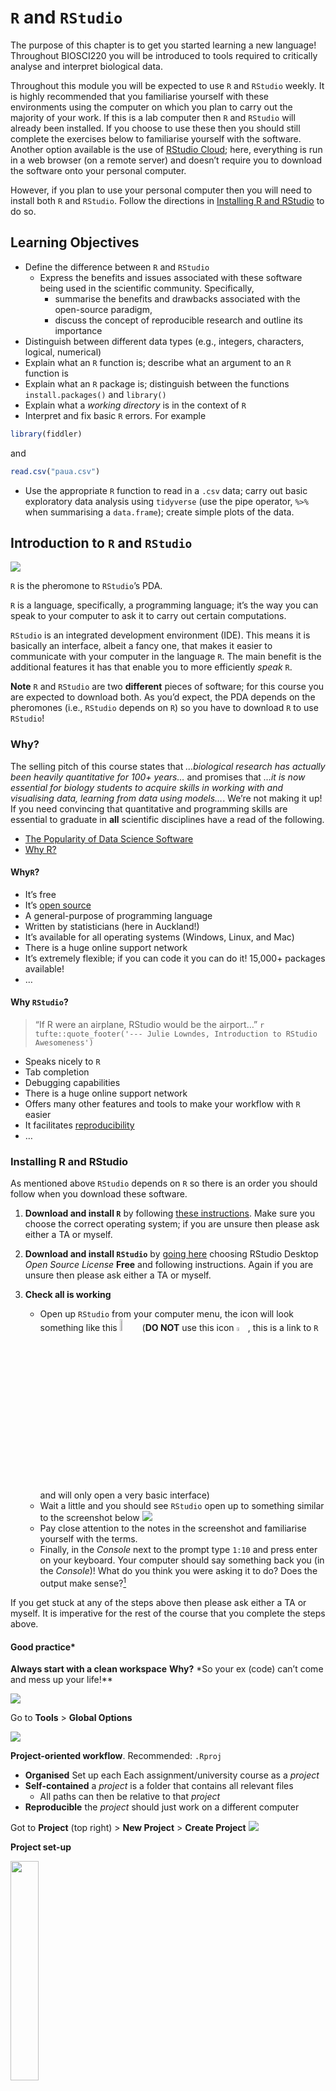 #  `R` and `RStudio`

The purpose of this chapter is to get you started learning a new language! Throughout BIOSCI220 you will be introduced to tools required to critically analyse and interpret biological data.

Throughout this module you will be expected to use `R` and `RStudio` weekly. It is highly
recommended that you familiarise yourself with these environments using the computer on
which you plan to carry out the majority of your work. If this is a lab computer then `R` and
`RStudio` will already been installed. If you choose to use these then you should still complete the exercises below to familiarise yourself with the software. Another option available is the use of [RStudio Cloud](https://rstudio.cloud/); here, everything is run in a web browser (on a remote server) and doesn't require you to download the software onto your personal computer.


However, if you plan to use your personal computer then you will need to install both `R` and `RStudio`. Follow the directions in [Installing R and RStudio] to do so.

## Learning Objectives

+ Define the difference between `R` and `RStudio`
    + Express the benefits and issues associated with these software being used in the scientific community. Specifically,
        + summarise the benefits and drawbacks associated with the open-source paradigm,
        + discuss the concept of reproducible research and outline its importance
+ Distinguish between different data types (e.g., integers, characters, logical, numerical)
+ Explain what an `R` function is; describe what an argument to an `R` function is
+ Explain what an `R` package is; distinguish between the functions `install.packages()` and `library()`
+ Explain what a *working directory* is in the context of `R`
+ Interpret and fix basic  `R` errors. For example

```r
library(fiddler)
```
and

```r
read.csv("paua.csv")
```

+ Use the appropriate `R` function to read in a `.csv` data; carry out basic exploratory data analysis using `tidyverse` (use the pipe operator, `%>%` when summarising a `data.frame`); create simple plots of the data.


## Introduction to `R` and `RStudio`

![](figs/r-rstudio-pda.jpg)

`R` is the pheromone to `RStudio`'s PDA.


`R` is a language, specifically, a programming language; it's the way you can speak to your computer to ask it to carry out certain computations.

`RStudio` is an integrated development environment (IDE). This means it is basically an interface, albeit a fancy one, that makes it easier to communicate with your computer in the language `R`. The main benefit is the additional features it has that enable you to more efficiently *speak* `R`.

**Note** `R` and `RStudio` are two **different** pieces of software; for this course you are expected to download both. As you'd expect, the PDA depends on the pheromones (i.e., `RStudio` depends on `R`) so you have to download `R` to use `RStudio`! 

### Why?

The selling pitch of this course states that *...biological research has actually been heavily quantitative for 100+ years...* and promises that *...it is now essential for biology students to acquire skills in working with and visualising data, learning from data using models...*. We're not making it up! If you need convincing that quantitative and programming skills are essential to graduate in **all** scientific disciplines have a read of the following.

+ [The Popularity of Data Science Software](http://r4stats.com/articles/popularity/)
+ [Why R?](https://datacarpentry.org/semester-biology/about/why-r/)


#### Why`R`?

+ It's free
+ It's [open source](https://opensource.com/resources/what-open-source)
+ A general-purpose of programming language
+ Written by statisticians (here in Auckland!)
+ It's available for all operating systems (Windows, Linux, and Mac)
+ There is a huge online support network
+ It's extremely flexible; if you can code it you can do it! 15,000+ packages available!
+ ...

#### Why `RStudio`?

> "If R were an airplane, RStudio would be the airport..." `r tufte::quote_footer('--- Julie Lowndes, Introduction to RStudio Awesomeness')`

 
+ Speaks nicely to `R`
+ Tab completion
+ Debugging capabilities
+ There is a huge online support network
+ Offers many other features and tools to make your workflow with `R` easier
+ It facilitates [reproducibility](https://en.wikipedia.org/wiki/Reproducibility)
+ ...

### Installing R and RStudio

As mentioned above `RStudio` depends on `R` so there is an order you should follow when you download these software.

 1. **Download and install `R`** by following [these instructions](https://cloud.r-project.org/). Make sure you choose the correct operating system; if you are unsure then please ask either a TA or myself.
 
 2. **Download and install `RStudio`** by [going here](https://rstudio.com/products/rstudio/download/) choosing RStudio Desktop *Open Source License* **Free** and following instructions. Again if you are unsure then please ask either a TA or myself.

 3. **Check all is working**
    + Open up `RStudio` from your computer menu, the icon will look something like this ![](https://vectorified.com/images/rstudio-icon-31.png){width=7%} (**DO NOT** use this icon  ![](https://cdn.iconscout.com/icon/free/png-512/r-5-283170.png){width=4%}, this is a link to `R` and will only open a very basic interface)
    + Wait a little and you should see `RStudio` open up to something similar to the screenshot below
    ![](https://stats220.earo.me/img/rstudio-interface.png)
    + Pay close attention to the notes in the screenshot and familiarise yourself with the terms.
    + Finally, in the *Console* next to the prompt type `1:10` and press enter on your keyboard. Your computer should say something back you (in the *Console*)! What do you think you were asking it to do? Does the output make sense?^[You should have seen the numbers 1 to 10 printed out as a sequence.]

If you get stuck at any of the steps above then please ask either a TA or myself. It is imperative for the rest of the course that you complete the steps above.

#### Good practice*

**Always start with a clean workspace** **Why?** *So your ex (code) can't come and mess up your life!**

![](https://memegenerator.net/img/instances/57296391/when-your-ex-texts-you-after-months-hey-whats-up-not-today-satan-not-today.jpg) 


Go to **Tools** > **Global Options**

![](https://miro.medium.com/max/2784/1*dUNl71Jic2zYhYS2hxOBZA.png)


**Project-oriented workflow**. Recommended: `.Rproj`

+ **Organised** Set up each Each assignment/university course as a *project*
+ **Self-contained** a *project* is a folder that contains all relevant files
   + All paths can then be relative to that *project*
+ **Reproducible** the *project* should just work on a different computer

Got to **Project** (top right) > **New Project** > **Create Project** ![](https://stats220.earo.me/img/rstudio-proj.png)

**Project set-up**

![](https://raw.githubusercontent.com/martinctc/blog/master/images/RPROJECT_2000dpi.png){width=30%}


`r emo::ji("warning")`Warning`r emo::ji("warning")`

[Jenny Bryan will set your computer on fire](https://www.tidyverse.org/blog/2017/12/workflow-vs-script/) `r emo::ji("fire")` if you start your script like this

```r
rm(list = ls())
```

This

+ does **NOT** create a fresh `R` process
+ it makes your script vulnerable
+ it **will** come back to bite you



### Getting started

As in *step 3.* above  open up `RStudio` from your computer menu, the icon will look something like this ![](https://vectorified.com/images/rstudio-icon-31.png){width=7%}. Using the diagram above identify the different panes:

 + *Console* where you directly type command in and communicate with your computer (via the language `R`).
 + *Environment pane*
 + *Files pane*

Some terminology

+ *Running* code: the act of telling R to perform an act by giving it commands in the console.
+ *Objects*: where values are saved in  (see later for creating an *object*.
+ *Script*: a text file containing a set of commands and comments.
+ *Comments*: notes written within a *Script* to better document/explain what's happening

### R *Script*s (a `.r` file)

Go **File** > **New File** > **R Script** to open up a new *Script*

If you had only three panes showing before, a new (fourth) pane should open up in the top left of `RStudio`. This file will have a `.r` extension and is where you can write, edit, and save the `R` commands you write. It's a dedicated text editor for your `R` code (very useful if you want to save your code to run at a later date). The main difference between typing your code into a *Script* vs *Console* is that you edit it and save it for later! Remember though the *Console* is the pane where you communicate with your computer so all code you write will have to be *Run* here. There are two ways of *running* a line of code you've written in your *Script*

 + Ensure your cursor is on the line of code you want to run, hold down **Ctrl** and press **Enter**.
 + Ensure your cursor is on the line of code you want to run, then use your mouse to click the Run button (it has a green arrow next to it) on the top right of the *Script* pane.

Type `1:10` in your *Script* and practise *running* this line of code using both methods above. Not that if you've *Run* the code successfully then your computer will speak back to you each time via the *Console*

### Writing *Comments*

*Comments* are notes to yourself (future or present) or to someone else and are, typically, written interspersed in your code. Now, the comments you write will typically be in a language your computer doesn't understand (e.g., English). So that you can write yourself notes in your *Script* you need to tell your computer using the `R` language to ignore them. To do this precede any note you write with \#, see below. The \# is `R` for *ignore anything after this character*.

```r
## IGNORE ME
## I'm a comment
## I repeat I'm a comment
## I am not a cat
## OK let's run some code
2 + 2
## Hmm maybe I should check this
## @kareem_carr ;-)
```

Now remember when you want to leave your `R` session you'll need to **Save** your *Script* to use it again. To do this go **File** > **Save As** and name your file what you wish (remember too to choose a relevant folder on your computer, or as recommended use the `.Rproj` set-up as above).

### Data types


![](https://raw.githubusercontent.com/allisonhorst/stats-illustrations/master/other-stats-artwork/continuous_discrete.png)
Artwork by [\@allison_horst](https://github.com/allisonhorst/)

Here we're covering data types in `R` (e.g., integers, doubles/numeric, logical, and characters).

+ Integers are whole values like 1, 0, 220. These are classified `"integer"` or `int` in `R`.
+ Numeric values are a larger set of values containing integers but also fractions and decimal values, for example -56.94 and 1.3.  These are classified `"numeric"` or `num` or `dbl` in `R`.
+ Logicals are either TRUE or FALSE. These are classified `"logical"` or `lgl` in `R`.

+ Characters are text such as “Charlotte”, “BIOSCI220”, and “Statistics is the greatest subject ever”. Note that characters are denoted with the quotation marks around them and are classified `"character"` or `chr` in `R`.

```r
## As an example we're going to as our computer using R what it classified the character string "Charlotte" as
class("Charlotte")
```

### Creating *Objects*

*Objects* are created values using the symbols `<-` (an arrow formed out of `<` and `-`). Like we, typically, write an equation the left-hand side is the *Object* we're defining (creating) and the right-hand side is the stuff we're defining it as.  For example, below I'm creating the *Object* `my_name` and assigning it the character string of my first name.

```r
my_name <- "Charlotte"
```

So now the Object `my_name` ‘contains’ the value `"Charlotte"`. Another assignment to the same object will overwrite the content.

```r
my_name <- "Moragh"
```

To check the content of an *Object* you can simply as your computer to print it out for you (in `R`).

```r
my_name
```


*Note*: `R` is case sensitive: it treats `my_name` and `My_Name` as **different** objects.

An object can be assigned a collection of things:

```r
my_names <- c("Charlotte", "Moragh", "Jones-Todd")
my_names
some_numbers <- c(1,4,5,13,45,90)
some_numbers
```

An *Object* can also be an entire dataset, see [Exploratory Data Analysis (EDA)] below.


### `R` functions

Functions (or commands) perform tasks in R. They take in inputs called *arguments* and return outputs. You can either manually specify a function’s arguments or use the function’s default values. For example, the function `seq()` in R generates a sequence of numbers. If you just run `seq()` it will return the value 1. That doesn’t seem very useful! This is because the default arguments are set as `seq(from = 1, to = 1)`. Thus, if you don't pass in different values for from and to to change this behaviour, your computer just assumes all you want is the number 1. You can change the argument values by updating the values after the `=` sign. If we try out `seq(from = 2, to = 5)` we get the result `r `seq(from = 2, to = 5)` that we might expect.

### `R` packages

An `R` *package* is simply a collection of functions! Typically all focused on a particular type of procedure.

The base installation of `R` comes with many useful packages as standard and these packages will contain many of the functions you will use on a daily basis (e.g., `mean()`, `length()`). However, often we wish to do more than base `R` offer! To do this we need to access all the other amazing packages there are in the `R`verse. 

![](https://upload.wikimedia.org/wikipedia/commons/thumb/e/e4/Interior_view_of_Stockholm_Public_Library.jpg/800px-Interior_view_of_Stockholm_Public_Library.jpg)

CRAN is like a centralised library with thousands of books in stock. 

To access the contents of a book (package) you first need to request it for (install it into)  your local library (your computer)

![](https://images.ctfassets.net/pwv49hug9jad/6nubl8JUsMvwqW6FAGaqV9/f8bff26d339059d8d73ba77924d835b7/reading-rooms-feature-image-8.jpg)

Your can only access books in your local library.


```r
install.packages('the.package.name')
```

![](https://www.dnb.de/SharedDocs/Bilder/EN/Buehnen/professionell_umgangMitMedien_buehne.jpg?__blob=normal&v=2)

To access the knowledge in a particular book (use the function is the package) you need to tell your computer via `R` to go get the book of the shelf. Then you have access to all the functions it contains!

```r
library(the.package.name)
```

### `R` Errors

Sometimes rather than doing what you expect it to your computer will return an Error message to you via the *Console* prefaced with **Error in...* followed by text that will try to explain what went wrong. This, generally, means something has gone wrong, so what do you do?

 + **Read it**! THE MESSAGES ARE WRITTEN IN PLAIN ENGLISH (MOSTLY)
 + **DO NOT** continue running bits of code hoping the issue will go away. IT WILL NOT.
 + Try and work out what it means and fix it by:
 
    + reading the documentation, see []
    + search or ask questions on [Stack Overflow](https://stackoverflow.com/) or [RStudio Community](https://community.rstudio.com/)


Sometimes your computer will return a warning messages to you prefaced "Warning:". These can sometimes be ignored as they may not affect us. However, READ THE MESSAGE and decide for yourself. Occasionally, also your computer will write you a friendly message, just keeping you up-to date with what it's doing, again don't ignore these they might be telling you something useful!


### Working directories

![](https://upload.wikimedia.org/wikipedia/commons/d/df/Map-kassel-1-800.jpg)

You need to tell your computer where to look!

Look at the top of your *Console*. You will see something like *~/Desktop/* or *C://Users/...* (it won't be an exact match of course). This is the 'address' of where your computer is looking. Now, run `getwd()` and see what output you get (it will be the same as written on the top of your *Console* pane. This is because `getwd()` stands for **get** the current **w**orking**d**irectory (i.e., the current directory you are currently *working* in) e.g., 

```r
getwd()
```

You should ensure that you are aware of which directory you're working in (which folder `RStudio` is looking in by default) as this is important later on when we come to reading in files and saving our work!

#### Changing address

So you're not where you want to be!

Click **Session** > **Set Working Directory** > **Choose Directory** > *Chose where you want to go*

Now notice that something has been written in your *Console* something similar to `setwd("~/Git/BIOSCI220/data")`. Now `setwd()` stands for **set** your **w**orking**d**irectory. If you know the address of the directory you want to work in without having to point-and-click you could use this command directly, in this case you've used the point-and-click to do it and RStudio has helpfully written out your choices as an `R` command.


### Getting help

![](https://r-coder.com/wp-content/uploads/2020/03/help-r.png)

[Where to go?]

Let's say we want to learn more about the function `mean()` (we can take a wild guess at what it calculates, but... what if we didn't know for sure. There are two ways we can ask within `RStudio`

```r
?mean()
```

or 

```r
help(mean)
```
Try both and see what pops up in your right-hand bottom pane!

Failing that Google is (often) your friend

![](https://data.whicdn.com/images/140984685/original.gif)



## Exploratory Data Analysis (EDA)


To finish off this section and to ensure you're all set to go for the rest of the module we're going to carry out some exploratory data analysis and visualisations on some real-world data :-)

For this module we will be using `tidyverse`. ['tidyverse'](https://www.tidyverse.org/) is a collection of `R` packages that all share underlying design philosophy, grammar, and data structures. They are specifically designed to make data wrangling, manipulation, visualisation, and analysis simpler.

To install **all** the packages that belong to the `tidyverse` run

```r
## request (download) the tidyverse packages from the centralised library
install.packages("tidyverse")

```

To tell your computer to access the `tidyverse` functionality in your session run `r library(tidyverse)` (**Note** you'll have to do this each time you start up an `R` session):

```r
## Get the tidyverse packages from our local library
## Do this every time you start a new session
## and want to use the tidyverse! 
library(tidyverse)
```

### Reading in data from a `.csv` file

First off download the `paua.csv` file from CANVAS (listed under Module 1, Week 1.) onto your computer (remember which folder you saved it in!)

To read the data into `RStudio` 

 In the *Environment* pane click **Import Dataset** > ** From Text (readr)** > **Browse** > *Choose your file, remembering which folder you downloaded it to* > *Another pane should pop up, check the data looks as you might expect* > **Import**
 You should now notice that in the *Environment* pane there is something listed under *Data* (this is the name of the data.frame *Object* containing the data we will explore)

Now notice how in the *Console* a few lines of code have been added. These are the commands you were telling your computer via the point-and-click procedure you went through! Notice the character string inside `read_csv()`... This is the full 'address' of your data (the folder you saved it in). When you tell your computer to look for something you need to tell it exactly where it is! Remember the `getwd()` command above, this tells you the default location `RStudio` will look for a file, if your file is not in this folder you have to tell it the **full** address.


### Using functions to explore the data

Automatically `RStudio` has run the command `View()` for you. This makes your dataset show itself in the top left pane. It's like looking at the data in Excel. Follow along with the commands below, I recommend that you open up a new *Script* and use that to write and save your commands for later. Don't forget to ensure you have read the **paua** into your session (all commands below assume that your data *Object* is called `paua`, if you've called it something different then just replace `paua` with whatever you've called it below.

```r
paua <- read_csv("../data/paua.csv")
```

Now let's go ahead and use some functions to ask and answer questions about our data. The first thing you should **always** do is view any data frames you import.

+ Let's have a look at your data in the *Console*

```r
paua
```

So, what does this show us?

+ `A tibble: 60 x 3`: A `tibble` is a specific kind of data frame in `R`. Our `paua` dataset has
   + `60` rows (i.e., 60 different observations). Here, each observation corresponds to a P$\overline{a}$ua shell.
   + `3` columns corresponding to 3 variables describing each observation.
+ `Species`, `Length`, and `Age` are the different variables of this dataset.
+ We then have a preview of the first 10 rows of observations corresponding to the first 10 P$\overline{a}$uashells. ```... with 50 more rows` indicates there are 50 more rows to see, but these have not been printed (likely as it would clog our screen)

Let's look at some other ways of exploring the data.

+ Using the `View()` command (recall from above)  to explore the data in a pop-up viewer

```r
View(paua)
```

+ Using the `glimpse()` command for an alternative view

```r
glimpse(paua)
```

`glimpse()` will give you the first few entries of each variable in a row after the variable name. Note also, that the data type  of the variable is given immediately after each variables name inside `< >`.

#### The pipe operator `%>%`

A nifty `tidyverse` tool is called the pipe operator `%>%`. The pipe operator allows us to combine multiple operations in `R` into a single sequential chain of actions.

Say you would like to perform a hypothetical sequence of operations on a hypothetical data frame x using hypothetical functions f(), g(), and h():



 This is where the pipe operator %>% comes in handy. %>% takes the output of one function and then “pipes” it to be the input of the next function. Furthermore, a helpful trick is to read %>% as “then” or “and then.” For example, you can obtain the same output as the hypothetical sequence of functions as follows:

```r
x %>% 
  f() %>% 
  g() %>% 
  h()
```
You would read this sequence as:

+ Take x then
+ Use this output as the input to the next function f() then
+ Use this output as the input to the next function g() then
+ Use this output as the input to the next function h()


So to calculate the mean **Age** of each **Species** in the `paua` dataset we would use

```r
paua %>%
group_by(Species) %>%
summarize(mean_age = mean(Age))
```

You would read the sequence  above as:

+ Take the `paua` data.frame then
+ Use this and apply the `group_by()` function to group by `Species`
+ Use this output and apply the `summarize()` function to calculate the mean (using (`mean()`) `Age` of each group (`Species`), calling the resulting number `mean_age`



### Basic plotting (for your own purposes)

The payoff is so clear: you make informative plots that help you understand data.

```r
boxplot(Age ~ Species, data  = paua)
```

So what have we asked our computer to do here? Given what we know about the types of data our `paua` *Object* contains what plots do you think would be most appropriate for each variable? Below is some example code; each line of code will produce a plot (perhaps not a sensible one though). What do you think? What is each plot showing us?

```r
boxplot(Length ~ Species, data  = paua)
boxplot(Age ~ Species, data  = paua)
plot(Age ~ Length, data  = paua)
boxplot(Age ~ Length, data  = paua)
plot(paua$Age)
```

## Other resources: optional but recommended

![](https://raw.githubusercontent.com/allisonhorst/stats-illustrations/master/rstats-artwork/r_rollercoaster.png)
Artwork by [\@allison_horst](https://github.com/allisonhorst/)


+ [R for Data Science](https://r4ds.had.co.nz/)
+ [RStudio Education](https://education.rstudio.com/learn/beginner/)
+ [An Introduction to R](https://intro2r.com/)
+ [Learning statistics with R: A tutorial for psychology students and other beginners](https://learningstatisticswithr.com/lsr-0.6.pdf)
+ [R for Biologists](https://www.rforbiologists.org/)
+ [Quantitative Biology: Basic Introduction to R](http://phylo.wikidot.com/biosci220:quantitative-biology)
